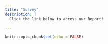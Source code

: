 ```yaml
---
title: "Survey"
description: |
  Click the link below to access our Report!

---
```


```r
knitr::opts_chunk$set(echo = FALSE)
```




